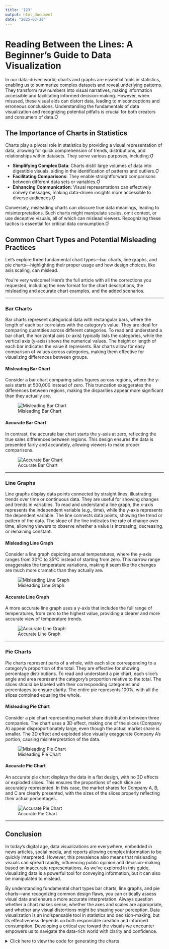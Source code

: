 ---
title: '123'
output: html_document
date: "2025-03-20"
---
# Reading Between the Lines: A Beginner’s Guide to Data Visualization

In our data-driven world, charts and graphs are essential tools in statistics, enabling us to summarize complex datasets and reveal underlying patterns. They transform raw numbers into visual narratives, making information accessible and facilitating informed decision-making. However, when misused, these visual aids can distort data, leading to misconceptions and erroneous conclusions. Understanding the fundamentals of data visualization and recognizing potential pitfalls is crucial for both creators and consumers of data.

## The Importance of Charts in Statistics

Charts play a pivotal role in statistics by providing a visual representation of data, allowing for quick comprehension of trends, distributions, and relationships within datasets. They serve various purposes, including:

- **Simplifying Complex Data**: Charts distill large volumes of data into digestible visuals, aiding in the identification of patterns and outliers.
- **Facilitating Comparisons**: They enable straightforward comparisons between different data sets or variables.
- **Enhancing Communication**: Visual representations can effectively convey messages, making data-driven insights more accessible to diverse audiences.

Conversely, misleading charts can obscure true data meanings, leading to misinterpretations. Such charts might manipulate scales, omit context, or use deceptive visuals, all of which can mislead viewers. Recognizing these tactics is essential for critical data consumption.

## Common Chart Types and Potential Misleading Practices

Let's explore three fundamental chart types—bar charts, line graphs, and pie charts—highlighting their proper usage and how design choices, like axis scaling, can mislead.

You're very welcome! Here's the full article with all the corrections you requested, including the new format for the chart descriptions, the misleading and accurate chart examples, and the added scenarios.

---

### Bar Charts  
Bar charts represent categorical data with rectangular bars, where the length of each bar correlates with the category's value. They are ideal for comparing quantities across different categories. To read and understand a bar chart, the horizontal axis (x-axis) typically lists the categories, while the vertical axis (y-axis) shows the numerical values. The height or length of each bar indicates the value it represents. Bar charts allow for easy comparison of values across categories, making them effective for visualizing differences between groups.  

#### Misleading Bar Chart  
Consider a bar chart comparing sales figures across regions, where the y-axis starts at 500,000 instead of zero. This truncation exaggerates the differences between regions, making the disparities appear more significant than they actually are.

![Misleading Bar Chart](graphs/misleading_bar_chart.png)  

#### Accurate Bar Chart  
In contrast, the accurate bar chart starts the y-axis at zero, reflecting the true sales differences between regions. This design ensures the data is presented fairly and accurately, allowing viewers to make proper comparisons.

![Accurate Bar Chart](graphs/nonmisleading_bar_chart.png)  

---

### Line Graphs  
Line graphs display data points connected by straight lines, illustrating trends over time or continuous data. They are useful for showing changes and trends in variables. To read and understand a line graph, the x-axis represents the independent variable (e.g., time), while the y-axis represents the dependent variable. The line connects data points, showing the trend or pattern of the data. The slope of the line indicates the rate of change over time, allowing viewers to observe whether a value is increasing, decreasing, or remaining constant.  

#### Misleading Line Graph  
Consider a line graph depicting annual temperatures, where the y-axis ranges from 30°C to 35°C instead of starting from zero. This narrow range exaggerates the temperature variations, making it seem like the changes are much more dramatic than they actually are.

![Misleading Line Graph](graphs/misleading_line_graph.png)  

#### Accurate Line Graph  
A more accurate line graph uses a y-axis that includes the full range of temperatures, from zero to the highest value, providing a clearer and more accurate view of temperature trends.

![Accurate Line Graph](graphs/nonmisleading_line_graph.png)  

---

### Pie Charts  
Pie charts represent parts of a whole, with each slice corresponding to a category's proportion of the total. They are effective for showing percentage distributions. To read and understand a pie chart, each slice’s angle and area represent the category's proportion relative to the total. The slices should be labeled with their corresponding categories and percentages to ensure clarity. The entire pie represents 100%, with all the slices combined equaling the whole.  

#### Misleading Pie Chart  
Consider a pie chart representing market share distribution between three companies. The chart uses a 3D effect, making one of the slices (Company A) appear disproportionately large, even though the actual market share is smaller. The 3D effect and exploded slice visually exaggerate Company A's portion, causing misinterpretation of the data.

![Misleading Pie Chart](graphs/misleading_pie_chart.png)  

#### Accurate Pie Chart  
An accurate pie chart displays the data in a flat design, with no 3D effects or exploded slices. This ensures the proportions of each slice are accurately represented. In this case, the market shares for Company A, B, and C are clearly presented, with the sizes of the slices properly reflecting their actual percentages.

![Accurate Pie Chart](graphs/nonmisleading_pie_chart.png)  


---

## Conclusion

In today's digital age, data visualizations are everywhere, embedded in news articles, social media, and reports allowing complex information to be quickly interpreted. However, this prevalence also means that misleading visuals can spread rapidly, influencing public opinion and decision-making based on inaccurate representations. As we've explored in this guide, visualizing data is a powerful tool for conveying information, but it can also be manipulated to mislead.

By understanding fundamental chart types bar charts, line graphs, and pie charts—and recognizing common design flaws, you can critically assess visual data and ensure a more accurate interpretation. Always question whether a chart makes sense, whether the axes and scales are appropriate, and whether any visual distortions might be shaping your perception. Data visualization is an indispensable tool in statistics and decision-making, but its effectiveness depends on both responsible creation and informed consumption. Developing a critical eye toward the visuals we encounter empowers us to navigate the data-rich world with clarity and confidence.

<details>
  <summary>Click here to view the code for generating the charts</summary>

  ```bash
  # Create a directory for the images if it doesn't exist
  mkdir -p graphs

  python - << 'EOF'
  import matplotlib.pyplot as plt
  import numpy as np

  # ------------------------------
  # Bar Charts
  # ------------------------------
  regions = ['Region A', 'Region B', 'Region C']
  values = [600000, 650000, 700000]

  # Misleading Bar Chart: y-axis starting at 500,000
  plt.figure(figsize=(6,4))
  plt.bar(regions, values, color='skyblue')
  plt.ylim(500000, max(values)+10000)
  plt.title("Misleading Bar Chart (Truncated y-axis)")
  plt.ylabel("Sales")
  plt.xlabel("Regions")
  plt.tight_layout()
  plt.savefig("graphs/misleading_bar_chart.png")
  plt.close()

  # Non-misleading Bar Chart: y-axis starting at 0
  plt.figure(figsize=(6,4))
  plt.bar(regions, values, color='lightgreen')
  plt.ylim(0, max(values)+100000)
  plt.title("Non-misleading Bar Chart (Full y-axis)")
  plt.ylabel("Sales")
  plt.xlabel("Regions")
  plt.tight_layout()
  plt.savefig("graphs/nonmisleading_bar_chart.png")
  plt.close()

  # ------------------------------
  # Line Graphs
  # ------------------------------
  years = np.arange(2000, 2011)
  temperatures = [30.1, 30.3, 30.2, 30.5, 30.4, 30.6, 30.8, 30.7, 30.9, 31.0, 31.2]

  # Misleading Line Graph: y-axis set to narrow range
  plt.figure(figsize=(6,4))
  plt.plot(years, temperatures, marker='o', linestyle='-', color='coral')
  plt.ylim(30, 31.5)
  plt.title("Misleading Line Graph (Narrow y-axis)")
  plt.ylabel("Temperature (°C)")
  plt.xlabel("Year")
  plt.tight_layout()
  plt.savefig("graphs/misleading_line_graph.png")
  plt.close()

  # Non-misleading Line Graph: y-axis including full range
  plt.figure(figsize=(6,4))
  plt.plot(years, temperatures, marker='o', linestyle='-', color='seagreen')
  plt.ylim(0, 35)
  plt.title("Non-misleading Line Graph (Full y-axis)")
  plt.ylabel("Temperature (°C)")
  plt.xlabel("Year")
  plt.tight_layout()
  plt.savefig("graphs/nonmisleading_line_graph.png")
  plt.close()

  # ------------------------------
  # Pie Charts
  # ------------------------------
  labels = ['Company A', 'Company B', 'Company C']
  sizes = [40, 35, 25]
  colors = ['gold', 'lightblue', 'lightcoral']

  # Misleading Pie Chart: with shadow and exploded effect (simulating 3D effect)
  explode = (0.1, 0, 0)  # Explode first slice
  plt.figure(figsize=(6,4))
  plt.pie(sizes, labels=labels, autopct='%1.1f%%', startangle=140, shadow=True, explode=explode)
  plt.title("Misleading Pie Chart (3D effect)")
  plt.axis('equal')
  plt.savefig("graphs/misleading_pie_chart.png")
  plt.close()

  # Non-misleading Pie Chart: Flat design
  plt.figure(figsize=(6,4))
  plt.pie(sizes, labels=labels, autopct='%1.1f%%', startangle=140, shadow=False)
  plt.title("Non-misleading Pie Chart (Flat design)")
  plt.axis('equal')
  plt.savefig("graphs/nonmisleading_pie_chart.png")
  plt.close()
  EOF

  echo "Graphs generated and saved in the 'graphs' directory."
